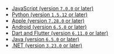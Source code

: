 - [JavaScript (version `7.0.0` or later)](/platforms/javascript/performance/instrumentation/performance-metrics/)
- [Python (version `1.5.12` or later)](/platforms/python/performance/instrumentation/performance-metrics/)
- [Apple (version `7.28.0` or later)](/platforms/apple/performance/instrumentation/performance-metrics/)
- [Android (version `6.5.0` or later)](/platforms/android/performance/instrumentation/performance-metrics/)
- [Dart and Flutter (version `6.11.0` or later)](/platforms/dart/performance/instrumentation/performance-metrics/)
- [Java (version `6.5.0` or later)](/platforms/java/performance/instrumentation/performance-metrics/)
- [.NET (version `3.23.0` or later)](/platforms/dotnet/performance/instrumentation/performance-metrics/)
